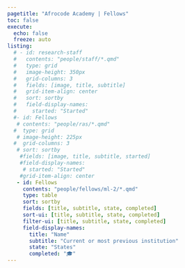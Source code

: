 ```yaml
---
pagetitle: "Afrocode Academy | Fellows"
toc: false
execute: 
  echo: false
  freeze: auto
listing:
  # - id: research-staff
  #   contents: "people/staff/*.qmd"
  #   type: grid
  #   image-height: 350px
  #   grid-columns: 3
  #   fields: [image, title, subtitle]
  #   grid-item-align: center
  #   sort: sortby
  #   field-display-names: 
  #     started: "Started"
  #- id: Fellows
   # contents: "people/ras/*.qmd"
  #  type: grid
   # image-height: 225px
  #  grid-columns: 3
   # sort: sortby
    #fields: [image, title, subtitle, started]
    #field-display-names: 
     # started: "Started"
    #grid-item-align: center
   - id: Fellows
     contents: "people/fellows/ml-2/*.qmd"
     type: table
     sort: sortby
     fields: [title, subtitle, state, completed]
     sort-ui: [title, subtitle, state, completed]
     filter-ui: [title, subtitle, state, completed]
     field-display-names: 
       title: "Name"
       subtitle: "Current or most previous institution"
       state: "States"
       completed: "🎓"
---
```

<!-- 
```{=html}
<nav aria-label="breadcrumb">
  <ol class="breadcrumb">
    <li class="breadcrumb-item"><a href="index.html">Home</a></li>
    <li class="breadcrumb-item active" aria-current="page">People</li>
  </ol>
</nav>
``` -->

<!-- 
## Afrocode Academy Fellows

:::{#Fellows}
::: -->

<!-- ## Research Assistants

:::{#research-assistants}
:::

## Alumni

:::{#alumni}
::: -->
